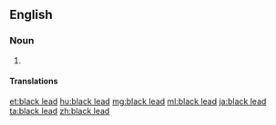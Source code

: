 ==English==

===Noun===
{{en-noun|-}}

# {{synonym of|graphite|lang=en}} {{gloss|one of the [[allotrope]]s of [[carbon]]}}

====Translations====
{{trans-see|graphite}}

[[et:black lead]]
[[hu:black lead]]
[[mg:black lead]]
[[ml:black lead]]
[[ja:black lead]]
[[ta:black lead]]
[[zh:black lead]]
